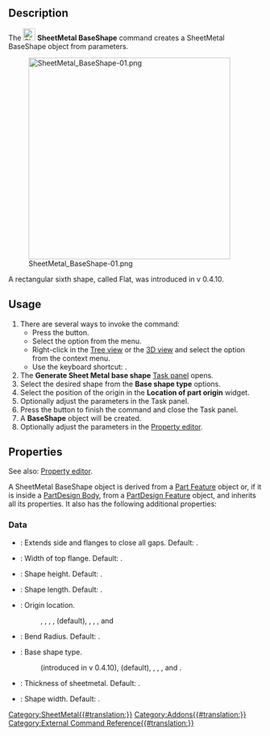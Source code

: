 {{UnfinishedDocu}}
<languages/>

{{Docnav
|[[SheetMetal_Forming|Forming]]
|
|[[SheetMetal_Workbench|SheetMetal]]
|IconL=SheetMetal_Forming.svg
|IconR=
|IconC=Sheetmetal_workbench_icon.svg
}}

{{GuiCommand
|Name=SheetMetal BaseShape
|MenuLocation=SheetMetal → Add base shape
|Workbenches=[[SheetMetal_Workbench|SheetMetal]]
|Version=0.3.10
|Shortcut={{KEY|H}}
}}

==Description==

The [[Image:SheetMetal_BaseShape.svg|24px]] '''SheetMetal BaseShape''' command creates a SheetMetal BaseShape object from parameters.

[[Image:SheetMetal_BaseShape-01.png|400px]]

{{Caption|The five available BaseShapes: L-shape, U-shape, Tub, Hat, and Box}}

A rectangular sixth shape, called Flat, was introduced in v 0.4.10.

==Usage==

# There are several ways to invoke the command:
#* Press the {{Button|[[Image:SheetMetal_BaseShape.svg|16px]] [[SheetMetal_BaseShape|Add base shape]]}} button.
#* Select the {{MenuCommand|SheetMetal → [[Image:SheetMetal_BaseShape.svg|16px]] Add base shape}} option from the menu.
#* Right-click in the [[Tree_view|Tree view]] or the [[3D_view|3D view]] and select the {{MenuCommand|SheetMetal → [[Image:SheetMetal_BaseShape.svg|16px]] Add base shape}} option from the context menu.
#* Use the keyboard shortcut: {{KEY|H}}.
# The '''Generate Sheet Metal base shape''' [[Task_panel|Task panel]] opens.
# Select the desired shape from the '''Base shape type''' options.
# Select the position of the origin in the '''Location of part origin''' widget.
# Optionally adjust the parameters in the Task panel.
# Press the {{Button|OK}} button to finish the command and close the Task panel.
# A '''BaseShape''' object will be created.
# Optionally adjust the parameters in the [[Property_editor|Property editor]].

==Properties==

See also: [[Property_editor|Property editor]].

A SheetMetal BaseShape object is derived from a [[Part_Feature|Part Feature]] object or, if it is inside a [[PartDesign_Body|PartDesign Body]], from a [[PartDesign_Feature|PartDesign Feature]] object, and inherits all its properties. It also has the following additional properties:

===Data===

{{Properties_Title|Parameters}}

* {{PropertyData|fill Gaps|Bool}}: Extends side and flanges to close all gaps. Default: {{TRUE}}.
* {{PropertyData|flangeWidth|Length}}: Width of top flange. Default: {{Value|5,00 mm}}.
* {{PropertyData|height|Length}}: Shape height. Default: {{Value|10,00 mm}}.
* {{PropertyData|length|Length}}: Shape length. Default: {{Value|30,00 mm}}.
* {{PropertyData|origin Loc|Enumeration}}: Origin location.
*:  {{Value|-X,-Y}},  {{Value|-X,0}}, {{Value|-X,+Y}},  {{Value|0,-Y}}, {{Value|0,0}} (default),  {{Value|0,+Y}}, {{Value|+X,-Y}},  {{Value|+X,0}}, and {{Value|+X,+Y}}
* {{PropertyData|radius|Length}}: Bend Radius. Default: {{Value|1,00 mm}}.
* {{PropertyData|shape Type|Enumeration}}: Base shape type.
*: {{Value|Flat}} (introduced in v 0.4.10), {{Value|L-Shape}} (default), {{Value|U-Shape}}, {{Value|Tub}}, {{Value|Hat}}, and {{Value|Box}}.
* {{PropertyData|thickness|Length}}: Thickness of sheetmetal. Default: {{Value|1,00 mm}}.
* {{PropertyData|width|Length}}: Shape width. Default: {{Value|20,00 mm}}.


{{Docnav
|[[SheetMetal_Forming|Forming]]
|
|[[SheetMetal_Workbench|SheetMetal]]
|IconL=SheetMetal_Forming.svg
|IconR=
|IconC=Sheetmetal_workbench_icon.svg
}}

[[Category:SheetMetal{{#translation:}}]]
[[Category:Addons{{#translation:}}]]
[[Category:External Command Reference{{#translation:}}]]